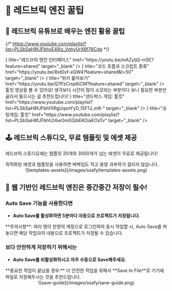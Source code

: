 
# 🍯 레드브릭 엔진 꿀팁

## 🚩 레드브릭 유튜브로 배우는 엔진 활용 꿀팁

{/* https://www.youtube.com/playlist?list=PLSbSaH8fJFbhxE49jz_VqhyUrX6f76Cdq */}

<Cards>
  <Cards.Card
    icon={
      <svg
        xmlns="http://www.w3.org/2000/svg"
        width="16"
        height="16"
        fill="red"
        className="bi bi-youtube"
        viewBox="0 0 16 16"
      >
        <path d="M8.051 1.999h.089c.822.003 4.987.033 6.11.335a2.01 2.01 0 0 1 1.415 1.42c.101.38.172.883.22 1.402l.01.104.022.26.008.104c.065.914.073 1.77.074 1.957v.075c-.001.194-.01 1.108-.082 2.06l-.008.105-.009.104c-.05.572-.124 1.14-.235 1.558a2.01 2.01 0 0 1-1.415 1.42c-1.16.312-5.569.334-6.18.335h-.142c-.309 0-1.587-.006-2.927-.052l-.17-.006-.087-.004-.171-.007-.171-.007c-1.11-.049-2.167-.128-2.654-.26a2.01 2.01 0 0 1-1.415-1.419c-.111-.417-.185-.986-.235-1.558L.09 9.82l-.008-.104A31 31 0 0 1 0 7.68v-.123c.002-.215.01-.958.064-1.778l.007-.103.003-.052.008-.104.022-.26.01-.104c.048-.519.119-1.023.22-1.402a2.01 2.01 0 0 1 1.415-1.42c.487-.13 1.544-.21 2.654-.26l.17-.007.172-.006.086-.003.171-.007A100 100 0 0 1 7.858 2zM6.4 5.209v4.818l4.157-2.408z" />
      </svg>
    }
    title="레드브릭 엔진 인터페이스"
    href="https://youtu.be/mAZyIjQ-m5E?feature=shared"
    target="_blank"
  />
  <Cards.Card
    icon={
      <svg
        xmlns="http://www.w3.org/2000/svg"
        width="16"
        height="16"
        fill="red"
        className="bi bi-youtube"
        viewBox="0 0 16 16"
      >
        <path d="M8.051 1.999h.089c.822.003 4.987.033 6.11.335a2.01 2.01 0 0 1 1.415 1.42c.101.38.172.883.22 1.402l.01.104.022.26.008.104c.065.914.073 1.77.074 1.957v.075c-.001.194-.01 1.108-.082 2.06l-.008.105-.009.104c-.05.572-.124 1.14-.235 1.558a2.01 2.01 0 0 1-1.415 1.42c-1.16.312-5.569.334-6.18.335h-.142c-.309 0-1.587-.006-2.927-.052l-.17-.006-.087-.004-.171-.007-.171-.007c-1.11-.049-2.167-.128-2.654-.26a2.01 2.01 0 0 1-1.415-1.419c-.111-.417-.185-.986-.235-1.558L.09 9.82l-.008-.104A31 31 0 0 1 0 7.68v-.123c.002-.215.01-.958.064-1.778l.007-.103.003-.052.008-.104.022-.26.01-.104c.048-.519.119-1.023.22-1.402a2.01 2.01 0 0 1 1.415-1.42c.487-.13 1.544-.21 2.654-.26l.17-.007.172-.006.086-.003.171-.007A100 100 0 0 1 7.858 2zM6.4 5.209v4.818l4.157-2.408z" />
      </svg>
    }
    title="코드 흐름과 스크립트 종류"
    href="https://youtu.be/8stDxf-xQW4?feature=shared&t=50"
    target="_blank"
  />
  <Cards.Card
    icon={
      <svg
        xmlns="http://www.w3.org/2000/svg"
        width="16"
        height="16"
        fill="red"
        className="bi bi-youtube"
        viewBox="0 0 16 16"
      >
        <path d="M8.051 1.999h.089c.822.003 4.987.033 6.11.335a2.01 2.01 0 0 1 1.415 1.42c.101.38.172.883.22 1.402l.01.104.022.26.008.104c.065.914.073 1.77.074 1.957v.075c-.001.194-.01 1.108-.082 2.06l-.008.105-.009.104c-.05.572-.124 1.14-.235 1.558a2.01 2.01 0 0 1-1.415 1.42c-1.16.312-5.569.334-6.18.335h-.142c-.309 0-1.587-.006-2.927-.052l-.17-.006-.087-.004-.171-.007-.171-.007c-1.11-.049-2.167-.128-2.654-.26a2.01 2.01 0 0 1-1.415-1.419c-.111-.417-.185-.986-.235-1.558L.09 9.82l-.008-.104A31 31 0 0 1 0 7.68v-.123c.002-.215.01-.958.064-1.778l.007-.103.003-.052.008-.104.022-.26.01-.104c.048-.519.119-1.023.22-1.402a2.01 2.01 0 0 1 1.415-1.42c.487-.13 1.544-.21 2.654-.26l.17-.007.172-.006.086-.003.171-.007A100 100 0 0 1 7.858 2zM6.4 5.209v4.818l4.157-2.408z" />
      </svg>
    }
    title="위키 훑어보기"
    href="https://youtu.be/Q7PzCmp6iCM?feature=shared"
    target="_blank"
  />
</Cards>

<br />
<YouTube youTubeId="CofBf2q0Bsc" />

<Callout emoji="🎥">
  툴킷 영상을 볼 수 있어요! 생각보다 시간이 많이 소모되는 부분이다 보니 필요한
  부분만 골라서 들으시는 걸 추천드립니다!
</Callout>
<Cards>
  <Cards.Card
    icon={
      <svg
        xmlns="http://www.w3.org/2000/svg"
        width="16"
        height="16"
        fill="red"
        className="bi bi-youtube"
        viewBox="0 0 16 16"
      >
        <path d="M8.051 1.999h.089c.822.003 4.987.033 6.11.335a2.01 2.01 0 0 1 1.415 1.42c.101.38.172.883.22 1.402l.01.104.022.26.008.104c.065.914.073 1.77.074 1.957v.075c-.001.194-.01 1.108-.082 2.06l-.008.105-.009.104c-.05.572-.124 1.14-.235 1.558a2.01 2.01 0 0 1-1.415 1.42c-1.16.312-5.569.334-6.18.335h-.142c-.309 0-1.587-.006-2.927-.052l-.17-.006-.087-.004-.171-.007-.171-.007c-1.11-.049-2.167-.128-2.654-.26a2.01 2.01 0 0 1-1.415-1.419c-.111-.417-.185-.986-.235-1.558L.09 9.82l-.008-.104A31 31 0 0 1 0 7.68v-.123c.002-.215.01-.958.064-1.778l.007-.103.003-.052.008-.104.022-.26.01-.104c.048-.519.119-1.023.22-1.402a2.01 2.01 0 0 1 1.415-1.42c.487-.13 1.544-.21 2.654-.26l.17-.007.172-.006.086-.003.171-.007A100 100 0 0 1 7.858 2zM6.4 5.209v4.818l4.157-2.408z" />
      </svg>
    }
    title="샌드박스 게임: 툴킷"
    href="https://www.youtube.com/playlist?list=PLSbSaH8fJFbhfXRgUqsnYyD_1SF1J_m8-"
    target="_blank"
  />
  <Cards.Card
    icon={
      <svg
        xmlns="http://www.w3.org/2000/svg"
        width="16"
        height="16"
        fill="red"
        className="bi bi-youtube"
        viewBox="0 0 16 16"
      >
        <path d="M8.051 1.999h.089c.822.003 4.987.033 6.11.335a2.01 2.01 0 0 1 1.415 1.42c.101.38.172.883.22 1.402l.01.104.022.26.008.104c.065.914.073 1.77.074 1.957v.075c-.001.194-.01 1.108-.082 2.06l-.008.105-.009.104c-.05.572-.124 1.14-.235 1.558a2.01 2.01 0 0 1-1.415 1.42c-1.16.312-5.569.334-6.18.335h-.142c-.309 0-1.587-.006-2.927-.052l-.17-.006-.087-.004-.171-.007-.171-.007c-1.11-.049-2.167-.128-2.654-.26a2.01 2.01 0 0 1-1.415-1.419c-.111-.417-.185-.986-.235-1.558L.09 9.82l-.008-.104A31 31 0 0 1 0 7.68v-.123c.002-.215.01-.958.064-1.778l.007-.103.003-.052.008-.104.022-.26.01-.104c.048-.519.119-1.023.22-1.402a2.01 2.01 0 0 1 1.415-1.42c.487-.13 1.544-.21 2.654-.26l.17-.007.172-.006.086-.003.171-.007A100 100 0 0 1 7.858 2zM6.4 5.209v4.818l4.157-2.408z" />
      </svg>
    }
    title="슈팅게임: 툴킷"
    href="https://www.youtube.com/playlist?list=PLSbSaH8fJFbhh24ieOmGQibEKOiaEOsTv"
    target="_blank"
  />
</Cards>

## 🕹️ 레드브릭 스튜디오, 무료 템플릿 및 에셋 제공

레드브릭 스튜디오에는 템플릿 20개와 3000개가 넘는 에셋이 무료로 제공됩니다!

<Callout type="info">
  최적화된 에셋과 템플릿을 사용하면 버벅임도 적고 용량 과부하가 걸리지 않습니다.
</Callout>

<br />
<center>![templates-assets](/images/ssafy/templates-assets.png)</center>

## 💾 웹 기반인 레드브릭 엔진은 중간중간 저장이 필수!

### Auto Save 기능을 사용한다면

- **Auto Save를 활성화하면 5분마다 자동으로 프로젝트가 저장됩니다.**

<Callout type="warning">
  **주의사항**: 여러 명이 한명의 계정으로 로그인하여 동시 작업할 시, Auto Save를
  켜놓으면 해당 작업자의 내용으로 프로젝트가 저장될 수 있습니다.
</Callout>

### **보다 안전하게 저장하기 위해서는**

- **Auto Save를 비활성화하시고 자주 수동으로 Save해주세요.**

<Callout type="info">
  **중요한 작업이 끝났을 경우:** 더 안전한 작업을 위해서 **Save to File**로
  기기에 파일로 저장해두시는 것을 추천드립니다.
  <br />
  <center>![save-guide](/images/ssafy/save-guide.png)</center>
</Callout>
